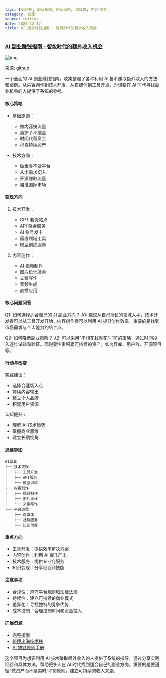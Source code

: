 ```yaml
---
tags: [AI应用, 副业指南, 创业思路, 自媒体, 内容创作]
category: 资源
source: twitter
date: 2024-12-17
title: AI 副业赚钱指南 - 智能时代的额外收入机会
---
```


### [AI 副业赚钱指南 - 智能时代的额外收入机会](https://github.com/XiaomingX/ai-money-maker-handbook)

![img](https://img.mengpeng.tech/i/2024/12/17/6760fc665855e.webp)

来源: [github](https://github.com/XiaomingX/ai-money-maker-handbook)

一个全面的 AI 副业赚钱指南，收集整理了各种利用 AI 技术赚取额外收入的方法和案例。从内容创作到技术开发，从自媒体到工具开发，为想要在 AI 时代寻找副业机会的人提供了系统的参考。

#### 核心策略
- 基础原则：
  - 做内容搞流量
  - 卖铲子不挖金
  - 时间代替资金
  - 积累持续资产

- 技术方向：
  - 做垂类不做平台
  - 从小需求切入
  - 开源赚取流量
  - 瞄准国际市场

#### 变现方向
1. 技术开发：
   - GPT 套壳站点
   - API 聚合服务
   - AI 账号发卡
   - 垂直领域工具
   - 模型训练服务

2. 内容创作：
   - AI 视频制作
   - 图片设计服务
   - 文案写作
   - 音频生成
   - 直播应用

#### 核心问题问答
Q1: 如何选择适合自己的 AI 副业方向？
A1: 建议从自己擅长的领域入手，技术开发者可以从工具开发开始，内容创作者可以利用 AI 提升创作效率。重要的是找到市场需求与个人能力的结合点。

Q2: 如何降低副业风险？
A2: 可以采用"不想花钱就花时间"的策略，通过时间投入逐步试错和验证。同时要注重积累可持续的资产，如内容库、用户群、开源项目等。

#### 行动与改变
实践建议：
- 选择合适切入点
- 持续内容输出
- 建立个人品牌
- 积累用户资源

认知提升：
- 理解 AI 技术趋势
- 掌握商业思维
- 建立长期视角

#### 思维导图
```
AI副业
├── 技术变现
│   ├── 工具开发
│   ├── API服务
│   └── 模型训练
├── 内容创作
│   ├── 视频制作
│   ├── 图片设计
│   └── 文案写作
└── 平台运营
    ├── 自媒体
    ├── 社群服务
    └── 知识付费
```

#### 重点方向
- 工具开发：提供效率解决方案
- 内容创作：利用 AI 提升产出
- 技术服务：提供专业化服务
- 知识变现：分享经验和技能

#### 注意事项
- 合规性：遵守平台规则和法律法规
- 持续性：建立可持续的商业模式
- 差异化：寻找独特的竞争优势
- 成本控制：合理控制时间和资金投入

#### 扩展资源
- [完整指南](https://github.com/XiaomingX/ai-money-maker-handbook)
- [跨境出海技术栈](https://github.com/XiaomingX/ai-money-maker-handbook/tree/main/marketing)
- [AI 搞钱原则手册](https://github.com/XiaomingX/ai-money-maker-handbook/tree/main/how-to-make-money-handbook-plus)

这个项目为想要利用 AI 技术赚取额外收入的人提供了系统的指导。通过分享实践经验和具体方法，帮助更多人在 AI 时代找到适合自己的副业方向。重要的是要遵循"做资产而不是卖时间"的原则，建立可持续的收入来源。 